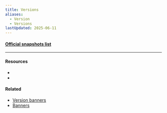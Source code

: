 ```yaml
---
title: Versions
aliases:
  - Version
  - Versions
lastUpdated: 2025-06-11
---
```





#### [Official snapshots list](https://feedback.minecraft.net/hc/en-us/sections/360002267532-Snapshot-Information-and-Changelogs)

<Versions client:load />

---

#### Resources

- <Wiki src="https://minecraft.wiki/w/Java_Edition_guides" name="Java edition guides" />
- <Wiki src="https://minecraft.wiki/w/Version_history" name="Version history" />

#### Related
- [Version banners](/versionbanners)
- [Banners](/banners)